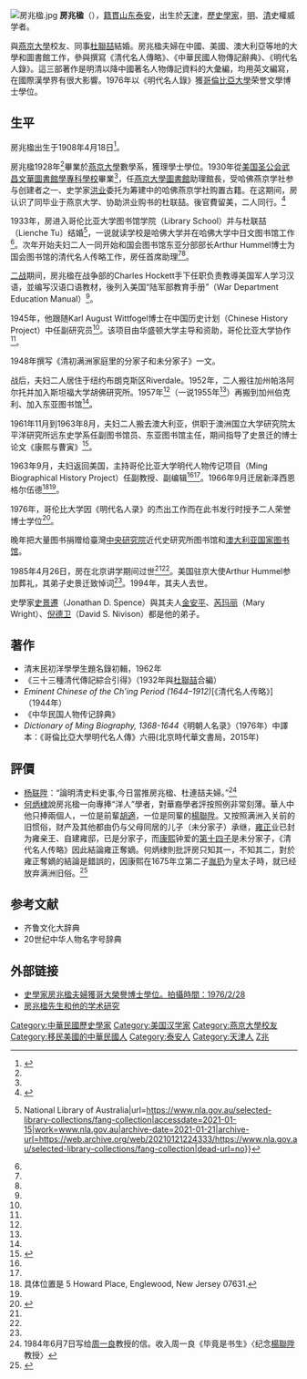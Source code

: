 [[File:房兆楹.jpg|thumb]]
'''房兆楹'''（{{bd|1908年|4月18日|1985年|4月26日|catIdx=Fang房}}），[[籍貫|籍貫]][[山东|山东]][[泰安|泰安]]，出生於[[天津|天津]]，[[歷史學家|歷史學家]]，[[明朝|明]]、[[清朝|清]]史權威学者。

與[[燕京大學|燕京大學]]校友、同事[[杜聯喆|杜聯喆]]結婚。房兆楹夫婦在中國、美國、澳大利亞等地的大學和圖書館工作，參與撰寫《清代名人傳略》、《中華民國人物傳記辭典》、《明代名人錄》。這三部著作是明清以降中國著名人物傳記資料的大彙編，均用英文編寫，在國際漢學界有很大影響。1976年以《明代名人錄》獲[[哥倫比亞大學|哥倫比亞大學]]荣誉文學博士學位。

==生平==
房兆楹出生于1908年4月18日<ref name=":1">{{Cite web|title=Fang Chaoying|url=https://scholarsarchive.byu.edu/cgi/viewcontent.cgi?article=1398&context=jeal|accessdate=|author=|date=|format=|publisher=|language=|archive-date=2021-01-21|archive-url=https://web.archive.org/web/20210121200601/https://scholarsarchive.byu.edu/cgi/viewcontent.cgi?article=1398&context=jeal|dead-url=no}}</ref>。

房兆楹1928年<ref name=":1" />畢業於[[燕京大學|燕京大學]]數學系，獲理學士學位。1930年從[[文华书院|美国圣公会武昌文華圖書館學專科學校]]畢業<ref name=":1" />，任[[燕京大學圖書館|燕京大學圖書館]]助理館長，受哈佛燕京学社参与创建者之一、史学家[[洪業|洪业]]委托为筹建中的哈佛燕京学社购置古籍。在这期间，房认识了同毕业于燕京大学、协助洪业购书的杜联喆。後官費留美，二人同行。<ref>{{Cite news | url=http://www.nytimes.com/1985/05/03/nyregion/chaoying-fang-expert-on-chinese-dynasties.html | title=Chaoying Fang, Expert On Chinese Dynasties | date=1985-05-03 | newspaper=New York Times | accessdate=2017-09-08 | archive-date=2017-09-09 | archive-url=https://web.archive.org/web/20170909010126/http://www.nytimes.com/1985/05/03/nyregion/chaoying-fang-expert-on-chinese-dynasties.html | dead-url=no }}{{en}}</ref>

1933年，房进入哥伦比亚大学图书馆学院（Library School）并与杜联喆（Lienche Tu）结婚<ref name=":0">{{Cite web|title=Fang Collection {{!}} National Library of Australia|url=https://www.nla.gov.au/selected-library-collections/fang-collection|accessdate=2021-01-15|work=www.nla.gov.au|archive-date=2021-01-21|archive-url=https://web.archive.org/web/20210121224333/https://www.nla.gov.au/selected-library-collections/fang-collection|dead-url=no}}</ref>，一说就读学校是哈佛大学并在哈佛大学中日文图书馆工作<ref name=":1" />。次年开始夫妇二人一同开始和国会图书馆东亚分部部长Arthur Hummel博士为国会图书馆的清代名人传略工作，房任首席助理<ref name=":1" /><ref name=":0" />。

[[二战|二战]]期间，房兆楹在战争部的Charles Hockett手下任职负责教導美国军人学习汉语，並编写汉语口语教材，後列入美国“陆军部教育手册”（War Department Education Manual）<ref name=":1" />。

1945年，他跟随Karl August Wittfogel博士在中国历史计划（Chinese History Project）中任副研究员<ref name=":1" />。该项目由华盛顿大学主导和资助，哥伦比亚大学协作<ref name=":1" />。

1948年撰写《清初满洲家庭里的分家子和未分家子》一文。

战后，夫妇二人居住于纽约布朗克斯区Riverdale。1952年，二人搬往加州帕洛阿尔托并加入斯坦福大学胡佛研究所。1957年<ref name=":0" />（一说1955年<ref name=":1" />）再搬到加州伯克利、加入东亚图书馆<ref name=":0" />。

1961年11月到1963年8月，夫妇二人搬去澳大利亚，供职于澳洲国立大学研究院太平洋研究所远东史学系任副图书馆员、东亚图书馆主任，期间指导了史景迁的博士论文《康熙与曹寅》<ref>{{Cite web|title=開卷有益｜史景遷：我的老師房兆楹|url=https://sina.com.hk/news/article/20190910/0/0/2/%E9%96%8B%E5%8D%B7%E6%9C%89%E7%9B%8A%E5%8F%B2%E6%99%AF%E9%81%B7-%E6%88%91%E7%9A%84%E8%80%81%E5%B8%AB%E6%88%BF%E5%85%86%E6%A5%B9-10604599.html|accessdate=2021-01-15|work=香港新浪|language=zh-hk|archive-date=2021-01-21|archive-url=https://web.archive.org/web/20210121010132/https://sina.com.hk/news/article/20190910/0/0/2/%E9%96%8B%E5%8D%B7%E6%9C%89%E7%9B%8A%E5%8F%B2%E6%99%AF%E9%81%B7-%E6%88%91%E7%9A%84%E8%80%81%E5%B8%AB%E6%88%BF%E5%85%86%E6%A5%B9-10604599.html|dead-url=no}}</ref>。

1963年9月，夫妇返回美国，主持哥伦比亚大学明代人物传记项目（Ming Biographical History Project）任副教授、副编辑<ref name=":0" /><ref name=":1" />。1966年9月迁居新泽西恩格尔伍德<ref>具体位置是 5 Howard Place, Englewood, New Jersey 07631. </ref><ref name=":1" />。

1976年，哥伦比大学因《明代名人录》的杰出工作而在此书发行时授予二人荣誉博士学位<ref>{{Cite web|title=房兆楹-文化部國家文化記憶庫|url=https://memory.culture.tw/Home/Detail?Id=2294361&IndexCode=online_metadata|accessdate=2021-01-15|last=中華民國文化部|work=memory.culture.tw|language=zh-TW|archive-date=2021-01-21|archive-url=https://web.archive.org/web/20210121205738/https://memory.culture.tw/Home/Detail?Id=2294361&IndexCode=online_metadata|dead-url=no}}</ref>。

晚年把大量图书捐赠给臺灣[[中央研究院|中央研究院]]近代史研究所图书馆和[[澳大利亚国家图书馆|澳大利亚国家图书馆]]。

1985年4月26日，房在北京讲学期间过世<ref name=":1" /><ref name=":0" />。美国驻京大使Arthur Hummel参加葬礼，其弟子史景迁致悼词<ref name=":0" />。1994年，其夫人去世。

史學家[[史景遷|史景遷]]（Jonathan D. Spence）與其夫人[[金安平|金安平]]、[[芮玛丽|芮玛丽]]（Mary Wright）、[[倪德卫|倪德卫]]（David S. Nivison）都是他的弟子。

==著作==
*清末民初洋學學生題名錄初輯，1962年
*《三十三種清代傳記綜合引得》（1932年與[[杜聯喆|杜聯喆]]合編）
*''Eminent Chinese of the Ch'ing Period (1644–1912)''[《清代名人传略》]（1944年）
*《中华民国人物传记辞典》
*''Dictionary of Ming Biography, 1368-1644''《明朝人名录》（1976年）中譯本：《哥倫比亞大學明代名人傳》六冊(北京時代華文書局，2015年)

==評價==
*[[杨联陞|杨联陞]]：“論明清史料史事,今日當推房兆楹、杜連喆夫婦。”<ref>1984年6月7日写给[[周一良|周一良]]教授的信。收入周一良《毕竟是书生》〈纪念[[楊聯陞|楊聯陞]]教授〉</ref>
*[[何炳棣|何炳棣]]說房兆楹一向專捧“洋人”學者，對華裔學者評按照例非常刻薄。華人中他只捧兩個人，一位是前輩[[胡適|胡適]]，一位是同輩的[[楊聯陞|楊聯陞]]。又按照满洲入关前的旧惯俗，财产及其他都由仍与父母同居的儿子（未分家子）承继，[[雍正帝|雍正]]业已封为雍亲王、自建雍邸，已是分家子，而[[康熙帝|康熙]]钟爱的[[允禵|第十四子]]是未分家子，《清代名人传略》因此結論雍正奪嫡。何炳棣則批評房只知其一，不知其二，對於雍正奪嫡的結論是錯誤的，因康熙在1675年立第二子[[允礽|胤扔]]为皇太子時，就已经放弃满洲旧俗。<ref>{{Cite book|author=何炳棣|title=《讀史閱世六十年》|3=|url=https://www.sto.cc/book-41262-63.html|isbn=9787563353842|date=2009-03-01|publisher=廣西師範大學出版社|page=63|access-date=2017-09-08|archive-url=https://web.archive.org/web/20170909052221/https://www.sto.cc/book-41262-63.html|archive-date=2017-09-09|dead-url=yes}}</ref>

==参考文献==
{{reflist}}
*齐鲁文化大辞典
*20世纪中华人物名字号辞典
==外部链接==
*[https://archive.is/20130713033245/http://nrch.cca.gov.tw/ccahome/photo/photo_meta.jsp?xml_id=0000794144&collectionname=%E8%8F%AF%E8%97%9D%E8%80%81%E7%85%A7%E7%89%87 史學家房兆楹夫婦獲哥大榮譽博士學位。拍攝時間：1976/2/28]
*[https://web.archive.org/web/20070102061517/http://xiangyata.net/data/articles/b03/641.html 房兆楹先生和他的学术研究]
{{Authority control}}
{{DEFAULTSORT:Fang房}}
[[Category:中華民國歷史學家|Category:中華民國歷史學家]]
[[Category:美国汉学家|Category:美国汉学家]]
[[Category:燕京大學校友|Category:燕京大學校友]]
[[Category:移民美國的中華民國人|Category:移民美國的中華民國人]]
[[Category:泰安人|Category:泰安人]]
[[Category:天津人|Category:天津人]]
[[Category:房姓|Z兆]]
